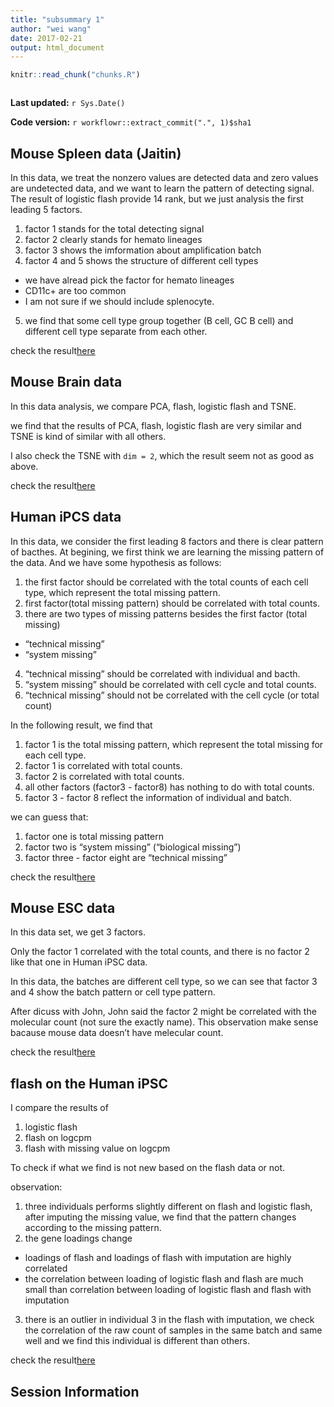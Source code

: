 ```yaml
---
title: "subsummary 1"
author: "wei wang"
date: 2017-02-21
output: html_document
---
```


```r
knitr::read_chunk("chunks.R")
```

```r
```

**Last updated:** `r Sys.Date()`

**Code version:** `r workflowr::extract_commit(".", 1)$sha1`

## Mouse Spleen data (Jaitin)

In this data, we treat the nonzero values are detected data and zero values are undetected data, and we want to learn the pattern of detecting signal. The result of logistic flash provide 14 rank, but we just analysis the first leading 5 factors.

1. factor 1 stands for the total detecting signal
2. factor 2 clearly stands for hemato lineages
3. factor 3 shows the imformation about amplification batch
4. factor 4 and 5 shows the structure of different cell types
  + we have alread pick the factor for hemato lineages
  + CD11c+ are too common 
  + I am not sure if we should include splenocyte.
5. we find that some cell type group together (B cell, GC B cell) and different cell type separate from each other. 

check the result[here](MouseSpleen.html)


## Mouse Brain data

In this data analysis, we compare PCA, flash, logistic flash and TSNE.

we find that the results of PCA, flash, logistic flash are very similar and TSNE is kind of similar with all others. 

I also check the TSNE with `dim = 2`, which the result seem not as good as above.

check the result[here](MouseZeiselBrain.html)


## Human iPCS data

In this data, we consider the first leading 8 factors and there is clear pattern of bacthes. At begining, we first think we are learning the missing pattern of the data. And we have some hypothesis as follows:

1. the first factor should be correlated with the total counts of each cell type, which represent the total missing pattern.
2. first factor(total missing pattern) should be correlated with total counts.
3. there are two types of missing patterns besides the first factor (total missing)
  + "technical missing"
  + "system missing"
4. "technical missing" should be correlated with individual and bacth.
5. "system missing" should be correlated with cell cycle and total counts.
6. "technical missing" should not be correlated with the cell cycle (or total count)

In the following result, we find that

1. factor 1 is the total missing pattern, which represent the total missing for each cell type. 
2. factor 1 is correlated with total counts.
3. factor 2 is correlated with total counts.
4. all other factors (factor3 - factor8) has nothing to do with total counts.
5. factor 3 - factor 8 reflect the information of individual and batch.

we can guess that:

1. factor one is total missing pattern
2. factor two is "system missing" ("biological missing")
3. factor three - factor eight are "technical missing"

check the result[here](HumanTungiPSC.html)

## Mouse ESC data

In this data set, we get 3 factors.

Only the factor 1 correlated with the total counts, and there is no factor 2 like that one in Human iPSC data. 

In this data, the batches are different cell type, so we can see that factor 3 and 4 show the batch pattern or cell type pattern.

After dicuss with John, John said the factor 2 might be correlated with the molecular count (not sure the exactly name). This observation make sense bacause mouse data doesn't have melecular count. 

check the result[here](MouseBuettnerESC.html)

## flash on the Human iPSC

I compare the results of 

1. logistic flash
2. flash on logcpm
3. flash with missing value on logcpm

To check if what we find is not new based on the flash data or not.

observation:

1. three individuals performs slightly different on flash and logistic flash, after imputing the missing value, we find that the pattern changes according to the missing pattern.
2. the gene loadings change
  + loadings of flash and loadings of flash with imputation are highly correlated
  + the correlation between loading of logistic flash and flash are much small than correlation between loading of logistic flash and flash with imputation
3. there is an outlier in individual 3 in the flash with imputation, we check the correlation of the raw count of samples in the same batch and same well and we find this individual is different than others.

check the result[here](flash_HumanTungiPSC.html)

## Session Information

```r
```
